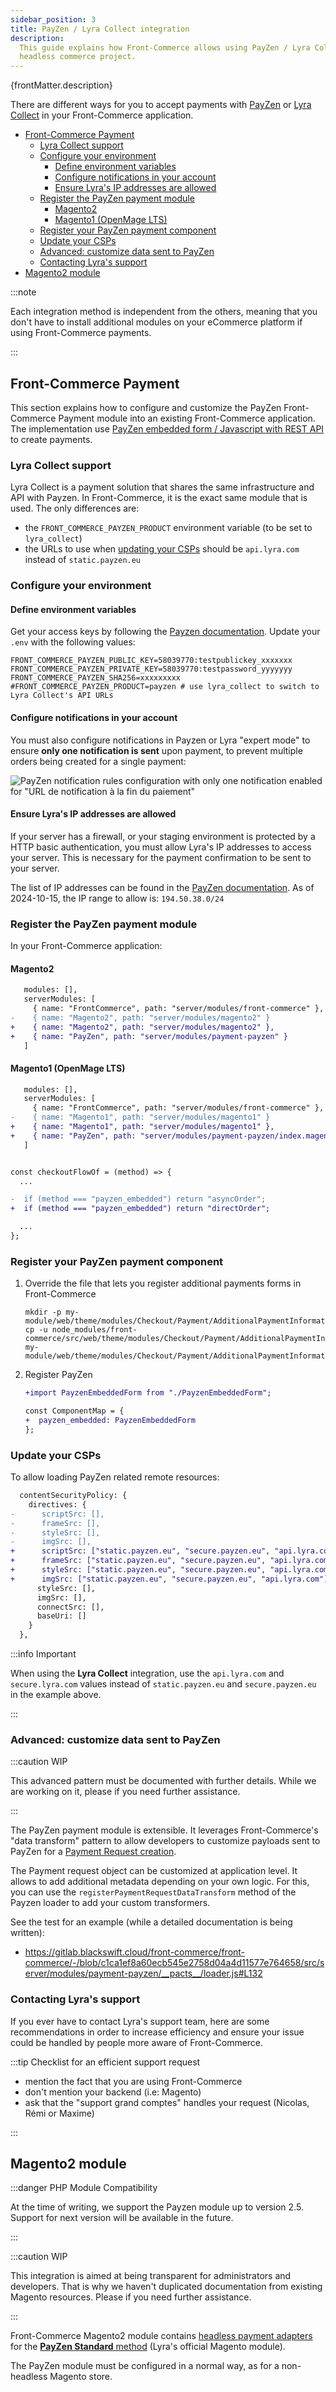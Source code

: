 ```yaml
---
sidebar_position: 3
title: PayZen / Lyra Collect integration
description:
  This guide explains how Front-Commerce allows using PayZen / Lyra Collect in a
  headless commerce project.
---
```



<p>{frontMatter.description}</p>

There are different ways for you to accept payments with
[PayZen](https://payzen.eu/) or
[Lyra Collect](https://www.lyra.com/lyra-collect/) in your Front-Commerce
application.

- [Front-Commerce Payment](#front-commerce-payment)
  - [Lyra Collect support](#lyra-collect-support)
  - [Configure your environment](#configure-your-environment)
    - [Define environment variables](#define-environment-variables)
    - [Configure notifications in your account](#configure-notifications-in-your-account)
    - [Ensure Lyra's IP addresses are allowed](#ensure-lyras-ip-addresses-are-allowed)
  - [Register the PayZen payment module](#register-the-payzen-payment-module)
    - [Magento2](#magento2)
    - [Magento1 (OpenMage LTS)](#magento1-openmagelts)
  - [Register your PayZen payment component](#register-your-payzen-payment-component)
  - [Update your CSPs](#update-your-csps)
  - [Advanced: customize data sent to PayZen](#advanced-customize-data-sent-to-payzen)
  - [Contacting Lyra's support](#contacting-lyras-support)
- [Magento2 module](#magento2-module)

:::note

Each integration method is independent from the others, meaning that you don't
have to install additional modules on your eCommerce platform if using
Front-Commerce payments.

:::

## Front-Commerce Payment

This section explains how to configure and customize the PayZen Front-Commerce
Payment module into an existing Front-Commerce application. The implementation
use
[PayZen embedded form / Javascript with REST API](https://payzen.io/fr-FR/rest/V4.0/javascript/)
to create payments.

### Lyra Collect support

Lyra Collect is a payment solution that shares the same infrastructure and API
with Payzen. In Front-Commerce, it is the exact same module that is used. The
only differences are:

- the `FRONT_COMMERCE_PAYZEN_PRODUCT` environment variable (to be set to
  `lyra_collect`)
- the URLs to use when [updating your CSPs](#update-your-csps) should be
  `api.lyra.com` instead of `static.payzen.eu`

### Configure your environment

#### Define environment variables

Get your access keys by following the
[Payzen documentation](https://payzen.io/fr-FR/rest/V4.0/api/get_my_keys.html).
Update your `.env` with the following values:

```shell title=".env"
FRONT_COMMERCE_PAYZEN_PUBLIC_KEY=58039770:testpublickey_xxxxxxx
FRONT_COMMERCE_PAYZEN_PRIVATE_KEY=58039770:testpassword_yyyyyyy
FRONT_COMMERCE_PAYZEN_SHA256=xxxxxxxxx
#FRONT_COMMERCE_PAYZEN_PRODUCT=payzen # use lyra_collect to switch to Lyra Collect's API URLs
```

#### Configure notifications in your account

You must also configure notifications in Payzen or Lyra "expert mode" to ensure
**only one notification is sent** upon payment, to prevent multiple orders being
created for a single payment:

![PayZen notification rules configuration with only one notification enabled for "URL de notification à la fin du paiement"](assets/payzen-notifications-configuration.png)

#### Ensure Lyra's IP addresses are allowed

If your server has a firewall, or your staging environment is protected by a
HTTP basic authentication, you must allow Lyra's IP addresses to access your
server. This is necessary for the payment confirmation to be sent to your
server.

The list of IP addresses can be found in the
[PayZen documentation](https://payzen.io/payzen/fr-FR/form-payment/quick-start-guide/tla1427193445290.pdf).
As of 2024-10-15, the IP range to allow is: `194.50.38.0/24`

### Register the PayZen payment module

In your Front-Commerce application:

#### Magento2

```diff title='.front-commerce.js'
   modules: [],
   serverModules: [
     { name: "FrontCommerce", path: "server/modules/front-commerce" },
-    { name: "Magento2", path: "server/modules/magento2" }
+    { name: "Magento2", path: "server/modules/magento2" },
+    { name: "PayZen", path: "server/modules/payment-payzen" }
   ]
```

#### Magento1 (OpenMage LTS)

```diff title='.front-commerce.js'
   modules: [],
   serverModules: [
     { name: "FrontCommerce", path: "server/modules/front-commerce" },
-    { name: "Magento1", path: "server/modules/magento1" }
+    { name: "Magento1", path: "server/modules/magento1" },
+    { name: "PayZen", path: "server/modules/payment-payzen/index.magento1.js" }
   ]
```

```diff title="theme/pages/Checkout/checkoutFlowOf.js"

const checkoutFlowOf = (method) => {
  ...

-  if (method === "payzen_embedded") return "asyncOrder";
+  if (method === "payzen_embedded") return "directOrder";

  ...
};
```

### Register your PayZen payment component

1. Override the file that lets you register additional payments forms in
   Front-Commerce

   ```shell
   mkdir -p my-module/web/theme/modules/Checkout/Payment/AdditionalPaymentInformation/
   cp -u node_modules/front-commerce/src/web/theme/modules/Checkout/Payment/AdditionalPaymentInformation/getAdditionalDataComponent.js my-module/web/theme/modules/Checkout/Payment/AdditionalPaymentInformation/getAdditionalDataComponent.js
   ```

2. Register PayZen

   ```diff title='my-module/web/theme/modules/Checkout/Payment/AdditionalPaymentInformation/getAdditionalDataComponent.js'
   +import PayzenEmbeddedForm from "./PayzenEmbeddedForm";

   const ComponentMap = {
   +  payzen_embedded: PayzenEmbeddedForm
   };
   ```

### Update your CSPs

To allow loading PayZen related remote resources:

```diff title="my-module/config/website.js"
  contentSecurityPolicy: {
    directives: {
-      scriptSrc: [],
-      frameSrc: [],
-      styleSrc: [],
-      imgSrc: [],
+      scriptSrc: ["static.payzen.eu", "secure.payzen.eu", "api.lyra.com"],
+      frameSrc: ["static.payzen.eu", "secure.payzen.eu", "api.lyra.com"],
+      styleSrc: ["static.payzen.eu", "secure.payzen.eu", "api.lyra.com"],
+      imgSrc: ["static.payzen.eu", "secure.payzen.eu", "api.lyra.com"],
      styleSrc: [],
      imgSrc: [],
      connectSrc: [],
      baseUri: []
    }
  },
```

:::info Important

When using the **Lyra Collect** integration, use the `api.lyra.com` and
`secure.lyra.com` values instead of `static.payzen.eu` and `secure.payzen.eu` in
the example above.

:::

### Advanced: customize data sent to PayZen

:::caution WIP

<span>
  This advanced pattern must be documented with further details. While we are
  working on it, please <ContactLink /> if you need further assistance.
</span>

:::

The PayZen payment module is extensible. It leverages Front-Commerce's "data
transform" pattern to allow developers to customize payloads sent to PayZen for
a
[Payment Request creation](https://payzen.io/en-EN/rest/V4.0/api/playground/?ws=Charge/CreatePayment#vMGdf).

The Payment request object can be customized at application level. It allows to
add additional metadata depending on your own logic. For this, you can use the
`registerPaymentRequestDataTransform` method of the Payzen loader to add your
custom transformers.

See the test for an example (while a detailed documentation is being written):

- https://gitlab.blackswift.cloud/front-commerce/front-commerce/-/blob/c1ca1ef8a60ecb545e2758d04a4d11577e764658/src/server/modules/payment-payzen/__pacts__/loader.js#L132

### Contacting Lyra's support

If you ever have to contact Lyra's support team, here are some recommendations
in order to increase efficiency and ensure your issue could be handled by people
more aware of Front-Commerce.

:::tip Checklist for an efficient support request

- mention the fact that you are using Front-Commerce
- don't mention your backend (i.e: Magento)
- ask that the "support grand comptes" handles your request (Nicolas, Rémi or
  Maxime)

:::

## Magento2 module

:::danger PHP Module Compatibility

At the time of writing, we support the Payzen module up to version 2.5. Support
for next version will be available in the future.

:::

:::caution WIP

<span>
  This integration is aimed at being transparent for administrators and
  developers. That is why we haven't duplicated documentation from existing
  Magento resources. Please <ContactLink /> if you need further assistance.
</span>

:::

Front-Commerce Magento2 module contains
[headless payment adapters](/docs/2.x/magento2/headless-payments) for the
[**PayZen Standard** method](https://github.com/lyra/plugin-magento) (Lyra's
official Magento module).

The PayZen module must be configured in a normal way, as for a non-headless
Magento store.
